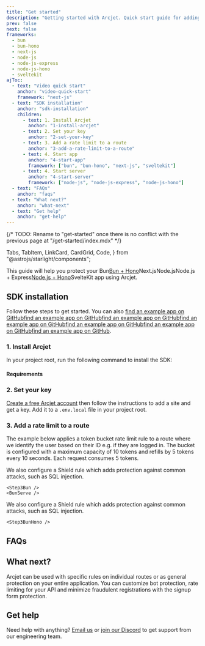 ```yaml
---
title: "Get started"
description: "Getting started with Arcjet. Quick start guide for adding rate limiting, bot protection, and email validation to your app."
prev: false
next: false
frameworks:
  - bun
  - bun-hono
  - next-js
  - node-js
  - node-js-express
  - node-js-hono
  - sveltekit
ajToc:
  - text: "Video quick start"
    anchor: "video-quick-start"
    framework: "next-js"
  - text: "SDK installation"
    anchor: "sdk-installation"
    children:
      - text: 1. Install Arcjet
        anchor: "1-install-arcjet"
      - text: 2. Set your key
        anchor: "2-set-your-key"
      - text: 3. Add a rate limit to a route
        anchor: "3-add-a-rate-limit-to-a-route"
      - text: 4. Start app
        anchor: "4-start-app"
        framework: ["bun", "bun-hono", "next-js", "sveltekit"]
      - text: 4. Start server
        anchor: "4-start-server"
        framework: ["node-js", "node-js-express", "node-js-hono"]
  - text: "FAQs"
    anchor: "faqs"
  - text: "What next?"
    anchor: "what-next"
  - text: "Get help"
    anchor: "get-help"
---
```


{/* TODO: Rename to "get-started" once there is no conflict with the previous page at "/get-started/index.mdx" */}

  Tabs,
  TabItem,
  LinkCard,
  CardGrid,
  Code,
} from "@astrojs/starlight/components";

This guide will help you protect your <SlotByFramework inline client:idle><Fragment slot="bun">Bun</Fragment><Fragment slot="bun-hono">[Bun +
Hono](https://hono.dev/getting-started/bun)</Fragment><Fragment slot="next-js">Next.js</Fragment><Fragment slot="node-js">Node.js</Fragment><Fragment slot="node-js-express">Node.js + Express</Fragment><Fragment slot="node-js-hono">[Node.js + Hono](https://hono.dev/getting-started/nodejs)</Fragment><Fragment slot="sveltekit">SvelteKit</Fragment></SlotByFramework> app using Arcjet.

<WhatIsArcjet />

<SlotByFramework client:idle>
  <BunHonoNotice slot="bun-hono" />
  <NodeJsHonoNotice slot="node-js-hono" />
</SlotByFramework>

<SlotByFramework client:idle>
  <VideoQuickStart slot="next-js" />
</SlotByFramework>

## SDK installation

Follow these steps to get started. You can also <SlotByFramework client:idle inline><Fragment slot="bun">[find an example app on GitHub](https://github.com/arcjet/arcjet-js/tree/main/examples/bun-rl)</Fragment><Fragment slot="bun-hono">[find an example app on GitHub](https://github.com/arcjet/arcjet-js/tree/main/examples/bun-rl)</Fragment><Fragment slot="next-js">[find an example app on GitHub](https://github.com/arcjet/arcjet-js/tree/main/examples/nextjs-14-app-dir-rl)</Fragment><Fragment slot="node-js">[find an example app on GitHub](https://github.com/arcjet/arcjet-js/tree/main/examples/nodejs-rl)</Fragment><Fragment slot="node-js-express">[find an example app on GitHub](https://github.com/arcjet/arcjet-js/tree/main/examples/nodejs-express-rl)</Fragment><Fragment slot="node-js-hono">[find an example app on GitHub](https://github.com/arcjet/arcjet-js/tree/main/examples/nodejs-hono-rl)</Fragment><Fragment slot="sveltekit">[find an example app on GitHub](https://github.com/arcjet/arcjet-js/tree/main/examples/sveltekit)</Fragment></SlotByFramework>.

### 1. Install Arcjet

In your project root, run the following command to install the SDK:

<SlotByFramework client:idle>
  <Step1Bun slot="bun" />
  <Step1Bun slot="bun-hono" />
  <Step1NextJs slot="next-js" />
  <Step1NodeJs slot="node-js" />
  <Step1NodeJs slot="node-js-express" />
  <Step1NodeJs slot="node-js-hono" />
  <Step1SvelteKit slot="sveltekit" />
</SlotByFramework>

#### Requirements

<SlotByFramework client:idle>
  <RequirementsBun slot="bun" />
  <RequirementsBunHono slot="bun-hono" />
  <RequirementsNextJs slot="next-js" />
  <RequirementsNodeJs slot="node-js" />
  <RequirementsNodeJsExpress slot="node-js-express" />
  <RequirementsNodeJsHono slot="node-js-hono" />
  <RequirementsSvelteKit slot="sveltekit" />
</SlotByFramework>

### 2. Set your key

[Create a free Arcjet account](https://app.arcjet.com) then follow the
instructions to add a site and get a key. Add it to a `.env.local` file in your <FrameworkName client:idle /> project root.

<SlotByFramework client:idle>
  <Step2SetEnv slot="bun" />
  <Step2SetEnv slot="bun-hono" />
  <Step2 slot="next-js" />
  <Step2SetEnv slot="node-js" />
  <Step2SetEnv slot="node-js-express" />
  <Step2SetEnv slot="node-js-hono" />
  <Step2 slot="sveltekit" />
</SlotByFramework>

### 3. Add a rate limit to a route

The example below applies a token bucket rate limit rule to a route where we
identify the user based on their ID e.g. if they are logged in. The bucket is
configured with a maximum capacity of 10 tokens and refills by 5 tokens every 10
seconds. Each request consumes 5 tokens.

<SlotByFramework client:idle>
  <Fragment slot="bun">

We also configure a Shield rule which adds protection against common attacks,
such as SQL injection.

    <Step3Bun />
    <BunServe />

  </Fragment>
  <Fragment slot="bun-hono">

We also configure a Shield rule which adds protection against common attacks,
such as SQL injection.

    <Step3BunHono />

  </Fragment>
  <Step3NextJs slot="next-js" />
  <Step3NodeJs slot="node-js" />
  <Step3NodeJsExpress slot="node-js-express" />
  <Step3NodeJsHono slot="node-js-hono" />
  <Step3SvelteKit slot="sveltekit" />
</SlotByFramework>

<SlotByFramework client:idle>
  <Step4Bun slot="bun" />
  <Step4Bun slot="bun-hono" />
  <Step4 slot="next-js" />
  <Step4NodeJs slot="node-js" />
  <Step4NodeJsExpress slot="node-js-express" />
  <Step4NodeJsHono slot="node-js-hono" />
  <Step4SvelteKit slot="sveltekit" />
</SlotByFramework>

## FAQs

<FAQs />

## What next?

Arcjet can be used with specific rules on individual routes or as general
protection on your entire application. You can customize bot protection, rate
limiting for your API and minimize fraudulent registrations with the signup form
protection.

<CardGrid>
  <LinkCard
    title="Rate limiting reference"
    href="/rate-limiting/reference/sveltekit"
    description="Full details about rate limiting."
  />
  <LinkCard
    title="Example app"
    href="https://github.com/arcjet/arcjet-js/tree/main/examples/sveltekit"
    description="Check out our SvelteKit example code in GitHub."
  ></LinkCard>
  <LinkCard
    title="Arcjet Shield"
    href="/shield/quick-start?f=sveltekit"
    description="Protect your app from common attacks."
  />
  <LinkCard
    title="Bot protection"
    href="/bot-protection/quick-start?f=sveltekit"
    description="Protect your app from bots and scrapers."
  />
  <LinkCard
    title="Email validation"
    href="/email-validation/quick-start/sveltekit"
    description="Minimize fraudulent registrations."
  />
  <LinkCard
    title="Signup form protection"
    href="/signup-protection/quick-start/sveltekit"
    description="Protect your signup form from abuse."
  />
  <LinkCard
    title="SDK reference"
    href="/reference/sveltekit"
    description="SvelteKit SDK reference guide."
  />
  <LinkCard
    title="Testing"
    href="/testing"
    description="Write tests for your rules."
  />
</CardGrid>

## Get help

Need help with anything? [Email us](mailto:support@arcjet.com) or [join our
Discord](https://discord.gg/TPra6jqZDC) to get support from our
engineering team.

<Comments />
